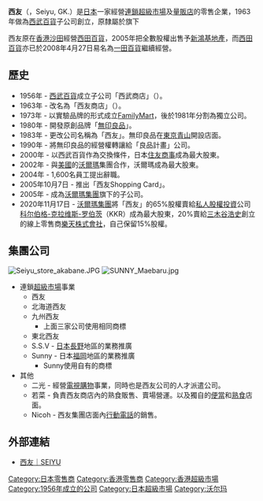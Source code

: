 {{Translating|[[:ja:西友|:ja:西友]]||time=2020-02-20T19:25:40+00:00}}
{{Infobox Company 
| company_name = 合同會社西友
| company_logo = [[File:SEIYU_logo.svg|150px]]
| company_type = 
| foundation = 1956年<br>（創立於1963年4月19日）
| location = {{JPN}} 〒115-0045<br />[[東京都|東京都]][[北區_(東京都)|北區]][[赤羽|赤羽]]二丁目1番1號
| key_people = 野田亨<br>（代表取締役社長兼負責人）
| industry = [[零售業|零售業]]
| products = 銷售服務、自有品牌商品 
| revenue = 6867億100萬日元<br>（2007年）
| operating_income = 
| net_income = 
| num_employees = 18,522人（2008年底）<br>（其中14,113人為臨時人員）
| owner = [[科爾伯格-克拉維斯-羅伯茨|科爾伯格-克拉維斯-羅伯茨]] 65%<br/>[[樂天_(1997年成立)|樂天集團（Rakuten）]] 20%<br/>[[沃尔玛|沃尔玛]] 15%
| parent = [[沃尔玛|沃尔玛]]<small>（2005年至2020年）</small>
| capital = 1億日元
| subsid =
| homepage = {{URL|www.seiyu.co.jp}}
| footnotes = 
}}

'''西友'''（{{jpn|j=西友|hg=せいゆう|rm=Seiyū|f=y}}，Seiyu, GK.）是[[日本|日本]]一家經營[[連鎖店|連鎖]][[超級市場|超級市場]]及[[量販店|量販店]]的零售企業，1963年做為[[西武百貨|西武百貨]]子公司創立，原隸屬於{{link-ja|季節集團|セゾングループ}}旗下

西友原在[[香港|香港]][[沙田_(香港)|沙田]]經營[[西田百貨|西田百貨]]，2005年把全數股權出售予[[新鴻基地產|新鴻基地產]]，而[[西田百貨|西田百貨]]亦已於2008年4月27日易名為[[一田百貨|一田百貨]]繼續經營。

== 歷史 ==
*1956年 - [[西武百貨|西武百貨]]成立子公司「西武商店」（{{lang|ja|西武ストアー}}）。
*1963年 - 改名為「西友商店」（{{lang|ja|西友ストアー}}）。
*1973年 - 以實驗品牌的形式成立[[FamilyMart|FamilyMart]]，後於1981年分割為獨立公司。
*1980年 - 開發原創品牌「[[無印良品|無印良品]]」。
*1983年 - 更改公司名稱為「西友」。無印良品在[[東京|東京]][[青山_(東京)|青山]]開設店面。
*1990年 - 將無印良品的經營權轉讓給「良品計畫」公司。
*2000年 - 以西武百貨作為交換條件，日本[[住友商事|住友商事]]成為最大股東。
*2002年 - 與[[美國|美國]]的[[沃爾瑪|沃爾瑪]]集團合作，沃爾瑪成為最大股東。
*2004年 - 1,600名員工提出辭職。
*2005年10月7日 - 推出「西友Shopping Card」。
*2005年 - 成為[[沃爾瑪|沃爾瑪集團]]旗下的子公司。
*2020年11月17日 - [[沃爾瑪|沃爾瑪集團]]將「西友」的65%股權賣給[[私人股權投資|私人股權投資]]公司[[科尔伯格-克拉维斯-罗伯茨|科尔伯格-克拉维斯-罗伯茨]]（KKR）成為最大股東，20%賣給[[三木谷浩史|三木谷浩史]]創立的線上零售商[[樂天_(1997年成立)|樂天株式會社]]，自己保留15%股權。

== 集團公司 ==
[[File:Seiyu_store_akabane.JPG|thumb]]
[[File:SUNNY_Maebaru.jpg|thumb]]
*連鎖[[超級市場|超級市場]]事業
**西友
**北海道西友
**九州西友
***上面三家公司使用相同商標
**東北西友
**S.S.V - [[日本|日本]][[長野縣|長野]]地區的業務推廣
** Sunny - 日本[[福岡|福岡]]地區的業務推廣
***Sunny使用自有的商標
*其他
**二光 - 經營[[電視購物|電視購物]]事業，同時也是西友公司的人才派遣公司。
**若菜 - 負責西友商店內的熟食販售、賣場營運。以及獨自的[[便當|便當]]和[[熟食|熟食]]店面。
**Nicoh - 西友集團店面內[[行動電話|行動電話]]的銷售。

== 外部連結 ==
* [https://www.seiyu.co.jp 西友｜SEIYU] {{Wayback|url=https://www.seiyu.co.jp/ |date=20210423070817 }}

{{DEFAULTSORT:Seiyu}}
[[Category:日本零售商|Category:日本零售商]]
[[Category:香港零售商|Category:香港零售商]]
[[Category:香港超級市場|Category:香港超級市場]]
[[Category:1956年成立的公司|Category:1956年成立的公司]]
[[Category:日本超級市場|Category:日本超級市場]]
[[Category:沃尔玛|Category:沃尔玛]]